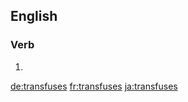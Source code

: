 ==English==

===Verb===
{{head|en|verb form}}

# {{en-third-person singular of|transfuse}}

[[de:transfuses]]
[[fr:transfuses]]
[[ja:transfuses]]